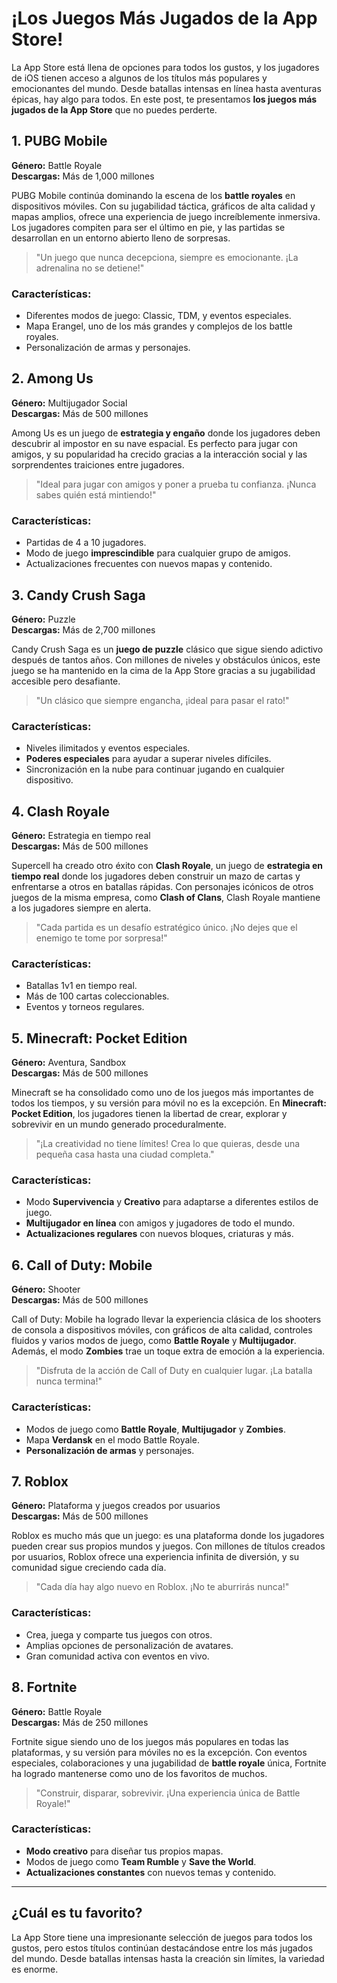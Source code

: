 <Cover
  src="https://photos5.appleinsider.com/gallery/57676-117472-header-xl.jpg"
  alt="Imagen creada con Photoshop - desde osmyreal.com"
  caption="osmyreal.com"
/>

# ¡Los Juegos Más Jugados de la App Store!

La App Store está llena de opciones para todos los gustos, y los jugadores de iOS tienen acceso a algunos de los títulos más populares y emocionantes del mundo. Desde batallas intensas en línea hasta aventuras épicas, hay algo para todos. En este post, te presentamos **los juegos más jugados de la App Store** que no puedes perderte.

## 1. **PUBG Mobile**
**Género:** Battle Royale  
**Descargas:** Más de 1,000 millones

PUBG Mobile continúa dominando la escena de los **battle royales** en dispositivos móviles. Con su jugabilidad táctica, gráficos de alta calidad y mapas amplios, ofrece una experiencia de juego increíblemente inmersiva. Los jugadores compiten para ser el último en pie, y las partidas se desarrollan en un entorno abierto lleno de sorpresas.

> "Un juego que nunca decepciona, siempre es emocionante. ¡La adrenalina no se detiene!"

### Características:
- Diferentes modos de juego: Classic, TDM, y eventos especiales.
- Mapa Erangel, uno de los más grandes y complejos de los battle royales.
- Personalización de armas y personajes.

## 2. **Among Us**
**Género:** Multijugador Social  
**Descargas:** Más de 500 millones

Among Us es un juego de **estrategia y engaño** donde los jugadores deben descubrir al impostor en su nave espacial. Es perfecto para jugar con amigos, y su popularidad ha crecido gracias a la interacción social y las sorprendentes traiciones entre jugadores.

> "Ideal para jugar con amigos y poner a prueba tu confianza. ¡Nunca sabes quién está mintiendo!"

### Características:
- Partidas de 4 a 10 jugadores.
- Modo de juego **imprescindible** para cualquier grupo de amigos.
- Actualizaciones frecuentes con nuevos mapas y contenido.

## 3. **Candy Crush Saga**
**Género:** Puzzle  
**Descargas:** Más de 2,700 millones

Candy Crush Saga es un **juego de puzzle** clásico que sigue siendo adictivo después de tantos años. Con millones de niveles y obstáculos únicos, este juego se ha mantenido en la cima de la App Store gracias a su jugabilidad accesible pero desafiante.

> "Un clásico que siempre engancha, ¡ideal para pasar el rato!"

### Características:
- Niveles ilimitados y eventos especiales.
- **Poderes especiales** para ayudar a superar niveles difíciles.
- Sincronización en la nube para continuar jugando en cualquier dispositivo.

## 4. **Clash Royale**
**Género:** Estrategia en tiempo real  
**Descargas:** Más de 500 millones

Supercell ha creado otro éxito con **Clash Royale**, un juego de **estrategia en tiempo real** donde los jugadores deben construir un mazo de cartas y enfrentarse a otros en batallas rápidas. Con personajes icónicos de otros juegos de la misma empresa, como **Clash of Clans**, Clash Royale mantiene a los jugadores siempre en alerta.

> "Cada partida es un desafío estratégico único. ¡No dejes que el enemigo te tome por sorpresa!"

### Características:
- Batallas 1v1 en tiempo real.
- Más de 100 cartas coleccionables.
- Eventos y torneos regulares.

## 5. **Minecraft: Pocket Edition**
**Género:** Aventura, Sandbox  
**Descargas:** Más de 500 millones

Minecraft se ha consolidado como uno de los juegos más importantes de todos los tiempos, y su versión para móvil no es la excepción. En **Minecraft: Pocket Edition**, los jugadores tienen la libertad de crear, explorar y sobrevivir en un mundo generado proceduralmente.

> "¡La creatividad no tiene límites! Crea lo que quieras, desde una pequeña casa hasta una ciudad completa."

### Características:
- Modo **Supervivencia** y **Creativo** para adaptarse a diferentes estilos de juego.
- **Multijugador en línea** con amigos y jugadores de todo el mundo.
- **Actualizaciones regulares** con nuevos bloques, criaturas y más.

## 6. **Call of Duty: Mobile**
**Género:** Shooter  
**Descargas:** Más de 500 millones

Call of Duty: Mobile ha logrado llevar la experiencia clásica de los shooters de consola a dispositivos móviles, con gráficos de alta calidad, controles fluidos y varios modos de juego, como **Battle Royale** y **Multijugador**. Además, el modo **Zombies** trae un toque extra de emoción a la experiencia.

> "Disfruta de la acción de Call of Duty en cualquier lugar. ¡La batalla nunca termina!"

### Características:
- Modos de juego como **Battle Royale**, **Multijugador** y **Zombies**.
- Mapa **Verdansk** en el modo Battle Royale.
- **Personalización de armas** y personajes.

## 7. **Roblox**
**Género:** Plataforma y juegos creados por usuarios  
**Descargas:** Más de 500 millones

Roblox es mucho más que un juego: es una plataforma donde los jugadores pueden crear sus propios mundos y juegos. Con millones de títulos creados por usuarios, Roblox ofrece una experiencia infinita de diversión, y su comunidad sigue creciendo cada día.

> "Cada día hay algo nuevo en Roblox. ¡No te aburrirás nunca!"

### Características:
- Crea, juega y comparte tus juegos con otros.
- Amplias opciones de personalización de avatares.
- Gran comunidad activa con eventos en vivo.

## 8. **Fortnite**
**Género:** Battle Royale  
**Descargas:** Más de 250 millones

Fortnite sigue siendo uno de los juegos más populares en todas las plataformas, y su versión para móviles no es la excepción. Con eventos especiales, colaboraciones y una jugabilidad de **battle royale** única, Fortnite ha logrado mantenerse como uno de los favoritos de muchos.

> "Construir, disparar, sobrevivir. ¡Una experiencia única de Battle Royale!"

### Características:
- **Modo creativo** para diseñar tus propios mapas.
- Modos de juego como **Team Rumble** y **Save the World**.
- **Actualizaciones constantes** con nuevos temas y contenido.

---

## ¿Cuál es tu favorito?

La App Store tiene una impresionante selección de juegos para todos los gustos, pero estos títulos continúan destacándose entre los más jugados del mundo. Desde batallas intensas hasta la creación sin límites, la variedad es enorme.
